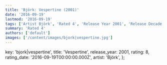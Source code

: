 ```yaml
---
title: 'Björk: Vespertine (2001)'
date: '2016-09-19'
lastmod: '2016-09-19'
tags: ['Artist Björk', 'Rated 4', 'Release Year 2001', 'Release Decade 2000']
summary: 'Rated 4'
authors: ['default']
images: ['/content/images/bjork|vespertine.jpg']
---
```


  key: 'bjork|vespertine',
  title: 'Vespertine',
  release_year: 2001,
  rating: 8,
  rating_date: '2016-09-19T00:00:00.000Z',
  artist: 'Björk',
};

<MusicRating data={data} />

